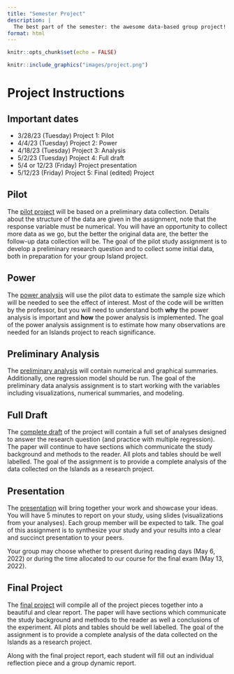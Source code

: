 ```yaml
---
title: "Semester Project"
description: |
  The best part of the semester: the awesome data-based group project!
format: html
---
```




```r
knitr::opts_chunk$set(echo = FALSE)
```

```r
knitr::include_graphics("images/project.png")
```

# Project Instructions

:::{.callout-tip icon=false}
## Important dates

* 3/28/23 (Tuesday) Project 1: Pilot
* 4/4/23 (Tuesday) Project 2: Power
* 4/18/23 (Tuesday) Project 3: Analysis
* 5/2/23 (Tuesday) Project 4: Full draft
* 5/4 or 12/23 (Friday) Project presentation
* 5/12/23 (Friday) Project 5: Final (edited) Project
::: 

## Pilot

The <a href = "https://m58-intro-stats.netlify.app/slides/Pilot_m58_s22_Islands.docx" target = "_blank">pilot project</a> will be based on a preliminary data collection.  Details about the structure of the data are given in the assignment, note that the response variable must be numerical.  You will have an opportunity to collect more data as we go, but the better the original data are, the better the follow-up data collection will be. The goal of the pilot study assignment is to develop a preliminary research question and to collect some initial data, both in preparation for your group Island project. 

## Power

The <a href = "https://m58-intro-stats.netlify.app/slides/Power_m58_s22_Islands.docx" target = "_blank">power analysis</a> will use the pilot data to estimate the sample size which will be needed to see the effect of interest.  Most of the code will be written by the professor, but you will need to understand both **why** the power analysis is important and **how** the power analysis is implemented.  The goal of the power analysis assignment is to estimate how many observations are needed for an Islands project to reach significance.

## Preliminary Analysis

The <a href = "https://m58-intro-stats.netlify.app/slides/PreliminaryAnalysis_m58_s22_Islands.docx" target = "_blank">preliminary analysis</a> will contain numerical and graphical summaries.  Additionally, one regression model should be run. The goal of the preliminary data analysis assignment is to start working with the variables including visualizations, numerical summaries, and modeling.

## Full Draft

The <a href = "https://m58-intro-stats.netlify.app/slides/CompleteDraft_m58_s22_Islands.docx" target = "_blank">complete draft</a> of the project will contain a full set of analyses designed to answer the research question (and practice with multiple regression).  The paper will continue to have sections which communicate the study background and methods to the reader.  All plots and tables should be well labelled. The goal of the assignment is to provide a complete analysis of the data collected on the Islands as a research project.

## Presentation

The <a href = "https://m58-intro-stats.netlify.app/slides/Presentation_m58_s22_Islands.docx" target = "_blank">presentation</a> will bring together your work and showcase your ideas.  You will have 5 minutes to report on your study, using slides (visualizations from your analyses).  Each group member will be expected to talk.  The goal of this assignment is to synthesize your study and your results into a clear and succinct presentation to your peers.

Your group may choose whether to present during reading days (May 6, 2022) or during the time allocated to our course for the final exam (May 13, 2022).


## Final Project

The <a href = "https://m58-intro-stats.netlify.app/slides/CompleteDraft_m58_s22_Islands.docx" target = "_blank">final project</a> will compile all of the project pieces together into a beautiful and clear report. The paper will  have sections which communicate the study background and methods to the reader as well a conclusions of the experiment.  All plots and tables should be well labelled. The goal of the assignment is to provide a complete analysis of the data collected on the Islands as a research project.

Along with the final project report, each student will fill out an individual reflection piece and a group dynamic report.


